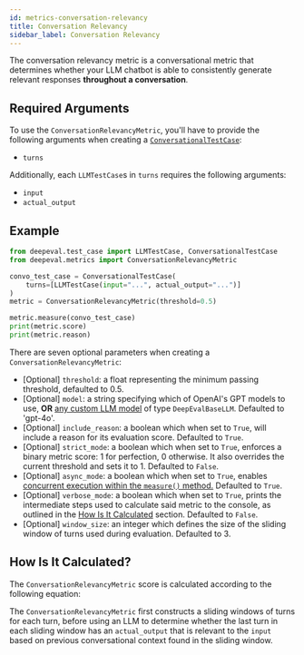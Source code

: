 ```yaml
---
id: metrics-conversation-relevancy
title: Conversation Relevancy
sidebar_label: Conversation Relevancy
---
```



The conversation relevancy metric is a conversational metric that determines whether your LLM chatbot is able to consistently generate relevant responses **throughout a conversation**.

## Required Arguments

To use the `ConversationRelevancyMetric`, you'll have to provide the following arguments when creating a [`ConversationalTestCase`](evaluation-test-cases#conversational-test-case):

- `turns`

Additionally, each `LLMTestCase`s in `turns` requires the following arguments:

- `input`
- `actual_output`

## Example

```python
from deepeval.test_case import LLMTestCase, ConversationalTestCase
from deepeval.metrics import ConversationRelevancyMetric

convo_test_case = ConversationalTestCase(
    turns=[LLMTestCase(input="...", actual_output="...")]
)
metric = ConversationRelevancyMetric(threshold=0.5)

metric.measure(convo_test_case)
print(metric.score)
print(metric.reason)
```

There are seven optional parameters when creating a `ConversationRelevancyMetric`:

- [Optional] `threshold`: a float representing the minimum passing threshold, defaulted to 0.5.
- [Optional] `model`: a string specifying which of OpenAI's GPT models to use, **OR** [any custom LLM model](metrics-introduction#using-a-custom-llm) of type `DeepEvalBaseLLM`. Defaulted to 'gpt-4o'.
- [Optional] `include_reason`: a boolean which when set to `True`, will include a reason for its evaluation score. Defaulted to `True`.
- [Optional] `strict_mode`: a boolean which when set to `True`, enforces a binary metric score: 1 for perfection, 0 otherwise. It also overrides the current threshold and sets it to 1. Defaulted to `False`.
- [Optional] `async_mode`: a boolean which when set to `True`, enables [concurrent execution within the `measure()` method.](metrics-introduction#measuring-metrics-in-async) Defaulted to `True`.
- [Optional] `verbose_mode`: a boolean which when set to `True`, prints the intermediate steps used to calculate said metric to the console, as outlined in the [How Is It Calculated](#how-is-it-calculated) section. Defaulted to `False`.
- [Optional] `window_size`: an integer which defines the size of the sliding window of turns used during evaluation. Defaulted to 3.

## How Is It Calculated?

The `ConversationRelevancyMetric` score is calculated according to the following equation:

<Equation formula="\text{Conversation Relevancy} = \frac{\text{Number of Turns with Relevant Actual Outputs}}{\text{Total Number of Turns}}" />

The `ConversationRelevancyMetric` first constructs a sliding windows of turns for each turn, before using an LLM to determine whether the last turn in each sliding window has an `actual_output` that is relevant to the `input` based on previous conversational context found in the sliding window.
